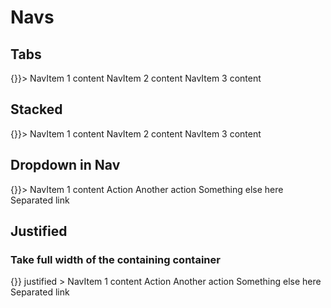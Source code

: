 

<!-- TODO: move this to a better place. Not sure yet!! -->
<PlayGroundCustomProps />

# Navs

## Tabs

<Playground>
  <Nav bsStyle="tabs" activeKey="2" onSelect={() => {}}>
    <NavItem eventKey="1" href="">
      NavItem 1 content
    </NavItem>
    <NavItem eventKey="2" title="Item">
        NavItem 2 content
    </NavItem>
    <NavItem eventKey="3" disabled>
        NavItem 3 content
    </NavItem>
  </Nav>
</Playground>

## Stacked

<Playground>
  <Nav bsStyle="pills" stacked activeKey={1} onSelect={() => {}}>
    <NavItem eventKey={1} href="">
      NavItem 1 content
    </NavItem>
    <NavItem eventKey={2} title="Item">
      NavItem 2 content
    </NavItem>
    <NavItem eventKey={3} disabled>
      NavItem 3 content
    </NavItem>
  </Nav>
</Playground>

## Dropdown in Nav

<Playground>
  <Nav bsStyle="tabs" activeKey="1" onSelect={() => {}}>
    <NavItem eventKey="1" href="">
      NavItem 1 content
    </NavItem>
    <NavDropdown eventKey="2" title="Dropdown" id="nav-dropdown">
      <MenuItem eventKey="2.1">Action</MenuItem>
        <MenuItem eventKey="2.2">Another action</MenuItem>
        <MenuItem eventKey="2.3">Something else here</MenuItem>
        <MenuItem divider />
        <MenuItem eventKey="2.4">Separated link</MenuItem>
    </NavDropdown>
  </Nav>
</Playground>

## Justified

### Take full width of the containing container

<Playground>
  <Nav
    bsStyle="tabs"
    activeKey="1"
    onSelect={() => {}}
    justified
  >
    <NavItem eventKey="1" href="">
      NavItem 1 content
    </NavItem>
    <NavDropdown eventKey="2" title="Dropdown" id="nav-dropdown">
      <MenuItem eventKey="2.1">Action</MenuItem>
        <MenuItem eventKey="2.2">Another action</MenuItem>
        <MenuItem eventKey="2.3">Something else here</MenuItem>
        <MenuItem divider />
        <MenuItem eventKey="2.4">Separated link</MenuItem>
    </NavDropdown>
  </Nav>
</Playground>

